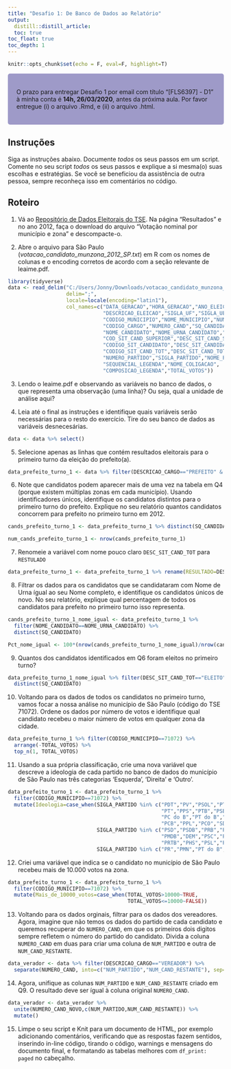 ```yaml
---
title: "Desafio 1: De Banco de Dados ao Relatório"
output:
  distill::distill_article:
  toc: true
toc_float: true
toc_depth: 1
---
```


```r
knitr::opts_chunk$set(echo = F, eval=F, highlight=T)
```


<style>
div.purple { background-color:#9e9ac8; border-radius: 5px; padding: 20px;}
</style>

<div class = "purple">
O prazo para entregar Desafio 1 por email com título “[FLS6397] - D1” à minha conta é **14h, 26/03/2020**, antes da próxima aula. Por favor entregue (i) o arquivo .Rmd, e (ii) o arquivo .html.
</div>

## Instruções

Siga as instruções abaixo. Documente *todos* os seus passos em um script. Comente no seu script *todos* os seus passos e explique a si mesma(o) suas escolhas e estratégias. Se você se beneficiou da assistência de outra pessoa, sempre reconheça isso em comentários no código.

## Roteiro

1. Vá ao [Repositório de Dados Eleitorais do TSE](http://www.tse.jus.br/eleitor-e-eleicoes/estatisticas/repositorio-de-dados-eleitorais-1/repositorio-de-dados-eleitorais). Na página "Resultados" e no ano 2012, faça o download do arquivo "Votação nominal por município e zona" e descompacte-o. 

2. Abre o arquivo para São Paulo (*votacao_candidato_munzona_2012_SP.txt*) em R com os nomes de colunas e o encoding corretos de acordo com a seção relevante de leaime.pdf.

```r
library(tidyverse)
data <- read_delim("C:/Users/Jonny/Downloads/votacao_candidato_munzona_2012/votacao_candidato_munzona_2012_SP.txt",
                   delim=";",
                   locale=locale(encoding="latin1"),
                   col_names=c("DATA_GERACAO","HORA_GERACAO","ANO_ELEICAO","NUM_TURNO",
                               "DESCRICAO_ELEICAO","SIGLA_UF","SIGLA_UE",
                               "CODIGO_MUNICIPIO","NOME_MUNICIPIO","NUMERO_ZONA",
                               "CODIGO_CARGO","NUMERO_CAND","SQ_CANDIDATO",
                               "NOME_CANDIDATO","NOME_URNA_CANDIDATO","DESCRICAO_CARGO",
                               "COD_SIT_CAND_SUPERIOR","DESC_SIT_CAND_SUPERIOR",
                               "CODIGO_SIT_CANDIDATO","DESC_SIT_CANDIDATO",
                               "CODIGO_SIT_CAND_TOT","DESC_SIT_CAND_TOT",
                               "NUMERO_PARTIDO","SIGLA_PARTIDO","NOME_PARTIDO",
                               "SEQUENCIAL_LEGENDA","NOME_COLIGACAO",
                               "COMPOSICAO_LEGENDA","TOTAL_VOTOS"))
```

3. Lendo o leaime.pdf e observando as variáveis no banco de dados, o que representa uma observação (uma linha)? Ou seja, qual a unidade de análise aqui?

4. Leia até o final as instruções e identifique quais variáveis serão necessárias para o resto do exercício. Tire do seu banco de dados as variáveis desnecesárias.

```r
data <- data %>% select()
```

5. Selecione apenas as linhas que contém resultados eleitorais para o primeiro turno da eleição do prefeito(a). 

```r
data_prefeito_turno_1 <- data %>% filter(DESCRICAO_CARGO=="PREFEITO" & NUM_TURNO==1)
```

6. Note que candidatos podem aparecer mais de uma vez na tabela em Q4 (porque existem múltiplas zonas em cada município). Usando identificadores únicos, identifique os candidatos distintos para o primeiro turno do prefeito. Explique no seu relatório quantos candidatos concorrem para prefeito no primeiro turno em 2012.

```r
cands_prefeito_turno_1 <- data_prefeito_turno_1 %>% distinct(SQ_CANDIDATO)

num_cands_prefeito_turno_1 <- nrow(cands_prefeito_turno_1)
```

7. Renomeie a variável com nome pouco claro `DESC_SIT_CAND_TOT` para `RESTULADO`

```r
data_prefeito_turno_1 <- data_prefeito_turno_1 %>% rename(RESULTADO=DESC_SIT_CAND_TOT)
```

8. Filtrar os dados para os candidatos que se candidataram com Nome de Urna ígual ao seu Nome completo, e identifique os candidatos únicos de novo. No seu relatório, explique qual percentagem de todos os candidatos para prefeito no primeiro turno isso representa.

```r
cands_prefeito_turno_1_nome_igual <- data_prefeito_turno_1 %>% 
  filter(NOME_CANDIDATO==NOME_URNA_CANDIDATO) %>%
  distinct(SQ_CANDIDATO)

Pct_nome_igual <- 100*(nrow(cands_prefeito_turno_1_nome_igual)/nrow(cands_prefeito_turno_1))
```

9. Quantos dos candidatos identificados em Q6 foram eleitos no primeiro turno?

```r
data_prefeito_turno_1_nome_igual %>% filter(DESC_SIT_CAND_TOT=="ELEITO") %>%
  distinct(SQ_CANDIDATO)
```

10. Voltando para os dados de todos os candidatos no primeiro turno, vamos focar a nossa análise no município de São Paulo (código do TSE 71072). Ordene os dados por número de votos e identifique qual candidato recebeu o maior número de votos em qualquer zona da cidade. 

```r
data_prefeito_turno_1 %>% filter(CODIGO_MUNICIPIO==71072) %>%
  arrange(-TOTAL_VOTOS) %>%
  top_n(1, TOTAL_VOTOS)
```

11. Usando a sua própria classificação, crie uma nova variável que descreve a ideologia de cada partido no banco de dados do município de São Paulo nas três categorias 'Esquerda', 'Direita' e 'Outro'. 

```r
data_prefeito_turno_1 <- data_prefeito_turno_1 %>% 
  filter(CODIGO_MUNICIPIO==71072) %>% 
  mutate(Ideologia=case_when(SIGLA_PARTIDO %in% c("PDT","PV","PSOL","PTN",
                                                  "PT","PPS","PTB","PSB",
                                                  "PC do B","PT do B","PSTU",
                                                  "PCB","PPL","PCO","SD")~"Esquerda",
                             SIGLA_PARTIDO %in% c("PSD","PSDB","PRB","PRP",
                                                  "PMDB","DEM","PSC","PP",
                                                  "PRTB","PHS","PSL","PTC")~"Direita",
                             SIGLA_PARTIDO %in% c("PR","PMN","PT do B","PSDC")~"Outro"))

```

12. Criei uma variável que indica se o candidato no município de São Paulo recebeu mais de 10.000 votos na zona.

```r
data_prefeito_turno_1 <- data_prefeito_turno_1 %>% 
  filter(CODIGO_MUNICIPIO==71072) %>%
  mutate(Mais_de_10000_votos=case_when(TOTAL_VOTOS>10000~TRUE,
                                       TOTAL_VOTOS<=10000~FALSE))
```

13. Voltando para os dados orginais, filtrar para os dados dos vereadores. Agora, imagine que não temos os dados do partido de cada candidato e queremos recuperar do `NUMERO_CAND`, em que os primeiros dois digitos sempre refletem o número do partido do candidato. Divida a coluna `NUMERO_CAND` em duas para criar uma coluna de `NUM_PARTIDO` e outra de `NUM_CAND_RESTANTE`.

```r
data_verador <- data %>% filter(DESCRICAO_CARGO=="VEREADOR") %>%
  separate(NUMERO_CAND, into=c("NUM_PARTIDO","NUM_CAND_RESTANTE"), sep=2)
```

14. Agora, unifique as colunas `NUM_PARTIDO` e `NUM_CAND_RESTANTE` criado em Q9. O resultado deve ser ígual à coluna original `NUMERO_CAND`.

```r
data_verador <- data_verador %>% 
  unite(NUMERO_CAND_NOVO,c(NUM_PARTIDO,NUM_CAND_RESTANTE)) %>%
  mutate()
```

15. Limpe o seu script e Knit para um documento de HTML, por exemplo adicionando comentários, verificando que as respostas fazem sentidos, inserindo in-line código, tirando o código, warnings e mensagens do documento final, e formatando as tabelas melhores com `df_print: paged` no cabeçalho.

